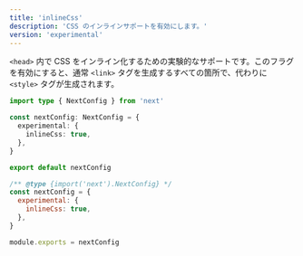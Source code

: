 ```yaml
---
title: 'inlineCss'
description: 'CSS のインラインサポートを有効にします。'
version: 'experimental'
---
```


`<head>` 内で CSS をインライン化するための実験的なサポートです。このフラグを有効にすると、通常 `<link>` タグを生成するすべての箇所で、代わりに `<style>` タグが生成されます。

<Tabs>
<TabItem value="ts" label="TypeScript">

```ts title="next.config.ts" switcher
import type { NextConfig } from 'next'

const nextConfig: NextConfig = {
  experimental: {
    inlineCss: true,
  },
}

export default nextConfig
```

</TabItem>
<TabItem value="js" label="JavaScript">

```js title="next.config.js" switcher
/** @type {import('next').NextConfig} */
const nextConfig = {
  experimental: {
    inlineCss: true,
  },
}

module.exports = nextConfig
```

</TabItem>
</Tabs>
